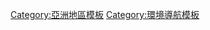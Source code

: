 {{Navbox
| name = 亞洲污染
| state = {{{state<includeonly>|autocollapse</includeonly>}}}
| title = [[亞洲]][[污染]]主題
| listclass = hlist

| group1 = [[空氣污染]]
| list1 = {{Navbox subgroup

| group1 = [[北亞]]、[[東亞]]和[[東北亞]]
| list1 =

*[[中华人民共和国环境污染#空氣污染|中国大陆空气污染]]
** [[蒙古高原沙尘暴|黃沙]]
** [[綠色長城]]
** [[中國霧霾事件]]
** [[2013年中國東北霧霾事件]]
** [[穹頂之下 (紀錄片)]]
** [[2013年中國中東部嚴重霧霾事件]]
** [[2015年至2016年冬中國北京霧霾事件]]
** [[2016至2017年冬山西臨汾二氧化硫嚴重超標事件]]
** [[2021年蒙古高原沙塵暴]]
* [[港澳空氣污染]]
*[[臺灣空氣污染]]

| group2 = [[南亞]]和[[東南亞]]
| list2 =
: {{link-en|東盟跨界霧霾污染協議|ASEAN Agreement on Transboundary Haze Pollution}}
: {{link-en|東南亞霧霾|Southeast Asian haze}}
:: {{link-en|1997年東南亞霾害|1997 Southeast Asian haze}}
:: {{link-en|1997年印尼森林大火|1997 Indonesian forest fires}}
:: {{link-en|2005年馬來西亞霾害|2005 Malaysian haze}}
:: [[2006年東南亞霾害]]
:: {{link-en|2009年東南亞霾害|2009 Southeast Asian haze}}
:: [[2013年東南亞霾害]]
:: [[2015年東南亞霾害]]
:: {{link-en|2016年馬來西亞霾害|2016 Malaysian haze}}
:: [[2016年東南亞霾害]]
:: [[2019年東南亞霾害]]
: {{link-en|亞洲棕色雲|Asian brown cloud}}
: {{link-en|印度空氣污染|Air pollution in India}}
: {{link-en|莎瑪爾 (風)|Shamal (wind)|莎瑪爾}}
*[[馬來西亞空氣污染]]

| group3 = 議題
| list3 =
: [[空氣污染指數]]
: {{link-en|控制霧霾|Operation Haze}}

}}

| group2 = [[水污染]]
| list2 =
* [[中国给排水现状|中國水危機]]
* [[中国水资源]]
* {{link-en|印度水污染|Water pollution in India}}
* [[日本水污染]]
* {{link-en|菲律賓水污染|Water pollution in the Philippines}}
** {{link-en|巴石河污染|Pollution of the Pasig River}}

| group3 = 其他污染
| list3 =
* [[福岛第一核电站事故|日本福島核電事故]]
* [[中华人民共和国环境污染]]

}}<noinclude>
{{collapsible option}}

[[Category:亞洲地區模板]]
[[Category:環境導航模板]]
</noinclude>